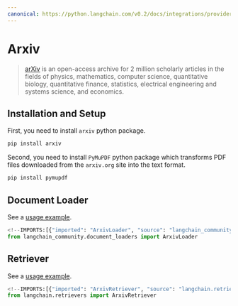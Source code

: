 ```yaml
---
canonical: https://python.langchain.com/v0.2/docs/integrations/providers/arxiv/
---
```


# Arxiv

> [arXiv](https://arxiv.org/) is an open-access archive for 2 million scholarly articles in the fields of physics,
mathematics, computer science, quantitative biology, quantitative finance, statistics, electrical engineering and
systems science, and economics.

## Installation and Setup

First, you need to install `arxiv` python package.

```bash
pip install arxiv
```

Second, you need to install `PyMuPDF` python package which transforms PDF files downloaded from the `arxiv.org` site into the text format.

```bash
pip install pymupdf
```

## Document Loader

See a [usage example](/docs/integrations/document_loaders/arxiv).

```python
<!--IMPORTS:[{"imported": "ArxivLoader", "source": "langchain_community.document_loaders", "docs": "https://api.python.langchain.com/en/latest/document_loaders/langchain_community.document_loaders.arxiv.ArxivLoader.html", "title": "Arxiv"}]-->
from langchain_community.document_loaders import ArxivLoader
```

## Retriever

See a [usage example](/docs/integrations/retrievers/arxiv).

```python
<!--IMPORTS:[{"imported": "ArxivRetriever", "source": "langchain.retrievers", "docs": "https://api.python.langchain.com/en/latest/retrievers/langchain_community.retrievers.arxiv.ArxivRetriever.html", "title": "Arxiv"}]-->
from langchain.retrievers import ArxivRetriever
```